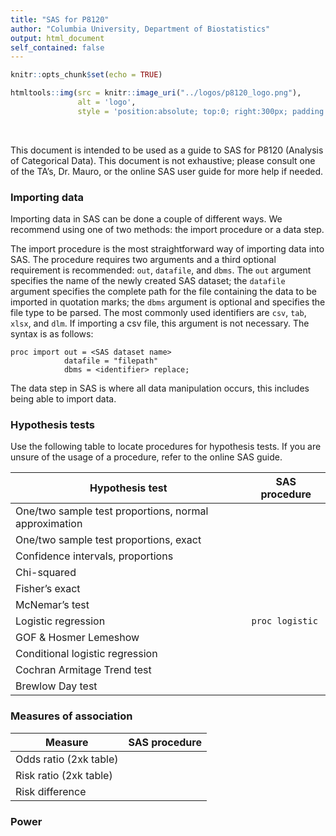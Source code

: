 ```yaml
---
title: "SAS for P8120"
author: "Columbia University, Department of Biostatistics"
output: html_document
self_contained: false
---
```


```r
knitr::opts_chunk$set(echo = TRUE)
```

```r
htmltools::img(src = knitr::image_uri("../logos/p8120_logo.png"), 
               alt = 'logo', 
               style = 'position:absolute; top:0; right:300px; padding:10px; width:125px; height:125px;')
```

<br>

This document is intended to be used as a guide to SAS for P8120 (Analysis of Categorical Data). This document is not exhaustive; please consult one of the TA's, Dr. Mauro, or the online SAS user guide for more help if needed. 

### Importing data

Importing data in SAS can be done a couple of different ways. We recommend using one of two methods: the import procedure or a data step. 

The import procedure is the most straightforward way of importing data into SAS. The procedure requires two arguments and a third optional requirement is recommended: `out`, `datafile`, and `dbms`. The `out` argument specifies the name of the newly created SAS dataset; the `datafile` argument specifies the complete path for the file containing the data to be imported in quotation marks; the `dbms` argument is optional and specifies the file type to be parsed. The most commonly used identifiers are `csv`, `tab`, `xlsx`, and `dlm`. If importing a csv file, this argument is not necessary. The syntax is as follows: 

```{}
proc import out = <SAS dataset name>
            datafile = "filepath"
            dbms = <identifier> replace;
```

The data step in SAS is where all data manipulation occurs, this includes being able to import data. 


### Hypothesis tests

Use the following table to locate procedures for hypothesis tests. If you are unsure of the usage of a procedure, refer to the online SAS guide.

|Hypothesis test                     | SAS procedure                  |
|------------------------------------|--------------------------------|
|One/two sample test proportions, normal approximation  || 
|One/two sample test proportions, exact   |            | 
|Confidence intervals, proportions   | | 
|Chi-squared                         ||
|Fisher's exact                      ||
|McNemar's test                      ||
|Logistic regression                 | `proc logistic` | 
|GOF & Hosmer Lemeshow               | |
|Conditional logistic regression     | | 
|Cochran Armitage Trend test         | | 
|Brewlow Day test                    | | 

### Measures of association

| Measure               | SAS procedure      |
|-----------------------|--------------------|
|Odds ratio (2xk table) |     |
|Risk ratio (2xk table) |     |
|Risk difference        |     |
### Power


